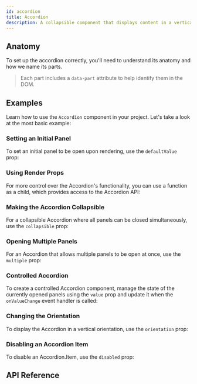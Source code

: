 ```yaml
---
id: accordion
title: Accordion
description: A collapsible component that displays content in a vertical stack.
---
```



<ComponentPreview />

## Anatomy

To set up the accordion correctly, you'll need to understand its anatomy and how
we name its parts.

> Each part includes a `data-part` attribute to help identify them in the DOM.

<Anatomy id="accordion" />

## Examples

Learn how to use the `Accordion` component in your project. Let's take a look at
the most basic example:

<Story id="Basic" />

### Setting an Initial Panel

To set an initial panel to be open upon rendering, use the `defaultValue` prop:

<Story id="Initial" />

### Using Render Props

For more control over the Accordion's functionality, you can use a function as a
child, which provides access to the Accordion API:

<Story id="RenderProp" />

### Making the Accordion Collapsible

For a collapsible Accordion where all panels can be closed simultaneously, use
the `collapsible` prop:

<Story id="Collapsible" />

### Opening Multiple Panels

For an Accordion that allows multiple panels to be open at once, use the
`multiple` prop:

<Story id="Multiple" />

### Controlled Accordion

To create a controlled Accordion component, manage the state of the currently
opened panels using the `value` prop and update it when the `onValueChange`
event handler is called:

<Story id="Controlled" />

### Changing the Orientation

To display the Accordion in a vertical orientation, use the `orientation` prop:

<Story id="Vertical" />

### Disabling an Accordion Item

To disable an Accordion.Item, use the `disabled` prop:

<Story id="Disabled" />

## API Reference

<ComponentTypes />
